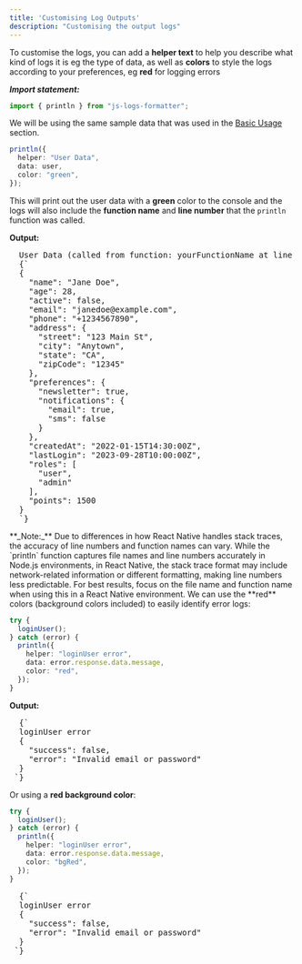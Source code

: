 ```yaml
---
title: 'Customising Log Outputs'
description: "Customising the output logs"
---
```





To customise the logs, you can add a **helper text** to help you describe what kind of logs it is eg the type of data, as well as **colors** to style the logs according to your preferences, eg **red** for logging errors

**_Import statement:_**

```typescript
import { println } from "js-logs-formatter";
```

We will be using the same sample data that was used in the [Basic Usage](../basic-usage#sample-data) section.

```typescript
println({
  helper: "User Data",
  data: user,
  color: "green",
});
```

This will print out the user data with a **green** color to the console and the logs will also include the **function name** and **line number** that the `println` function was called.

**Output:**

<pre
  style={{
    color: "#00FF00",
    whiteSpace: "pre-wrap", 
    maxWidth: "100%",      
    overflowWrap: "break-word", 
    wordWrap: "break-word",  
    marginTop: 5
  }}
>
  User Data (called from function: yourFunctionName at line yourLineNumber)
  {`
  {
    "name": "Jane Doe",
    "age": 28,
    "active": false,
    "email": "janedoe@example.com",
    "phone": "+1234567890",
    "address": {
      "street": "123 Main St",
      "city": "Anytown",
      "state": "CA",
      "zipCode": "12345"
    },
    "preferences": {
      "newsletter": true,
      "notifications": {
        "email": true,
        "sms": false
      }
    },
    "createdAt": "2022-01-15T14:30:00Z",
    "lastLogin": "2023-09-28T10:00:00Z",
    "roles": [
      "user",
      "admin"
    ],
    "points": 1500
  }
  `}
</pre>

<Callout type="warning">
  **_Note:_** Due to differences in how React Native handles stack traces, the accuracy of line numbers and function names can vary. While the `println` function captures file names and line numbers accurately in Node.js environments, in React Native, the stack trace format may include network-related information or different formatting, making line numbers less predictable. For best results, focus on the file name and function name when using this in a React Native environment.
</Callout>
We can use the **red** colors (background colors included) to easily identify error logs:

```typescript {7}
try {
  loginUser();
} catch (error) {
  println({
    helper: "loginUser error",
    data: error.response.data.message,
    color: "red",
  });
}
```

**Output:**

<pre style={{ color: "#FF6B6B",   
    whiteSpace: "pre-wrap", 
    maxWidth: "100%",      
    overflowWrap: "break-word", 
    wordWrap: "break-word",  
   }}>
  {`
  loginUser error
  { 
    "success": false, 
    "error": "Invalid email or password"
  }
 `}
</pre>

Or using a **red background color**:

```typescript {7}
try {
  loginUser();
} catch (error) {
  println({
    helper: "loginUser error",
    data: error.response.data.message,
    color: "bgRed",
  });
}
```



<pre style={{ backgroundColor: "#FF6F6F",
    color: "#000000",
    marginTop: 30, 
    padding:10,
     borderRadius: 5,   
    whiteSpace: "pre-wrap", 
    maxWidth: "100%",      
    overflowWrap: "break-word", 
    wordWrap: "break-word",  
   }}>
  {`
  loginUser error
  { 
    "success": false, 
    "error": "Invalid email or password"
  }
 `}
</pre>
